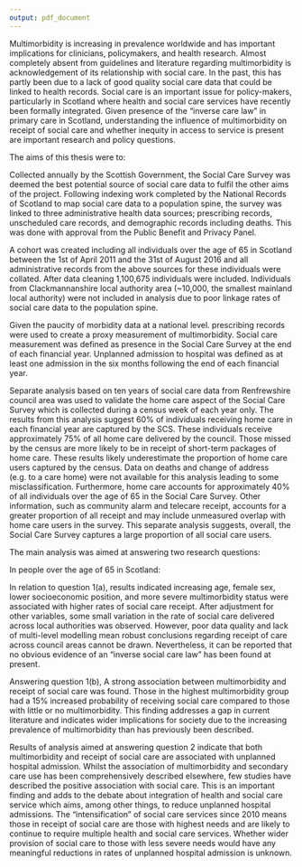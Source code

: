 ```yaml
---
output: pdf_document
---
```


\chapter{Conclusion}\label{ch:conclusion}
\thispagestyle{empty}

Multimorbidity is increasing in prevalence worldwide and has important implications for clinicians, policymakers, and health research. Almost completely absent from guidelines and literature regarding multimorbidity is acknowledgement of its relationship with social care. In the past, this has partly been due to a lack of good quality social care data that could be linked to health records. Social care is an important issue for policy-makers, particularly in Scotland where health and social care services have recently been formally integrated. Given presence of the "inverse care law" in primary care in Scotland, understanding the influence of multimorbidity on receipt of social care and whether inequity in access to service is present are important research and policy questions. 

The aims of this thesis were to:

\begin{enumerate}[noitemsep]
\item Identify the best source of social care data in Scotland that can be linked to health data at an individual level (ideally in a national context) and assess its suitability for research
\item Create a linked dataset that can be used to answer questions relevant to multimorbidity and the provision of health and social care services 
\item Demonstrate the ability of this dataset to answer pertinent cross-sectoral questions by undertaking analysis to explore the associations between multimorbidity, social care, and unplanned hospital admission.
\end{enumerate}

Collected annually by the Scottish Government, the Social Care Survey was deemed the best potential source of social care data to fulfil the other aims of the project. Following indexing work completed by the National Records of Scotland to map social care data to a population spine, the survey was linked to three administrative health data sources; prescribing records, unscheduled care records, and demographic records including deaths. This was done with approval from the Public Benefit and Privacy Panel.

A cohort was created including all individuals over the age of 65 in Scotland between the 1st of April 2011 and the 31st of August 2016 and all administrative records from the above sources for these individuals were collated. After data cleaning 1,100,675 individuals were included. Individuals from Clackmannanshire local authority area (~10,000, the smallest mainland local authority) were not included in analysis due to poor linkage rates of social care data to the population spine.  

Given the paucity of morbidity data at a national level. prescribing records were used to create a proxy measurement of multimorbidity. Social care measurement was defined as presence in the Social Care Survey at the end of each financial year. Unplanned admission to hospital was defined as at least one admission in the six months following the end of each financial year. 

Separate analysis based on ten years of social care data from Renfrewshire council area was used to validate the home care aspect of the Social Care Survey which is collected during a census week of each year only. The results from this analysis suggest 60% of individuals receiving home care in each financial year are captured by the SCS. These individuals receive approximately 75% of all home care delivered by the council. Those missed by the census are more likely to be in receipt of short-term packages of home care. These results likely underestimate the proportion of home care users captured by the census. Data on deaths and change of address (e.g. to a care home) were not available for this analysis leading to some misclassification. Furthermore, home care accounts for approximately 40% of all individuals over the age of 65 in the Social Care Survey. Other information, such as community alarm and telecare receipt, accounts for a greater proportion of all receipt and may include unmeasured overlap with home care users in the survey. This separate analysis suggests, overall, the Social Care Survey captures a large proportion of all social care users.  

The main analysis was aimed at answering two research questions: 

In people over the age of 65 in Scotland:
\begin{enumerate}[noitemsep]
\item 
\begin{enumerate}[noitemsep]
\item What are the socioeconomic, demographic, and multimorbidity patterns in the use of social care? 
\item Is there an association between receipt of social care and multimorbidity status. Does this vary by the patterns described in 1(a)?  
\end{enumerate}
\item Is there an association between unplanned hospital admission, multimorbidity, and the receipt of social care?
\end{enumerate}

In relation to question 1(a), results indicated increasing age, female sex, lower socioeconomic position, and more severe multimorbidity status were associated with higher rates of social care receipt. After adjustment for other variables, some small variation in the rate of social care delivered across local authorities was observed. However, poor data quality and lack of multi-level modelling mean robust conclusions regarding receipt of care across council areas cannot be drawn. Nevertheless, it can be reported that no obvious evidence of an "inverse social care law" has been found at present.  

Answering question 1(b), A strong association between multimorbidity and receipt of social care was found. Those in the highest multimorbidity group had a 15% increased probability of receiving social care compared to those with little or no multimorbidity. This finding addresses a gap in current literature and indicates wider implications for society due to the increasing prevalence of multimorbidity than has previously been described.

Results of analysis aimed at answering question 2 indicate that both multimorbidity and receipt of social care are associated with unplanned hospital admission. Whilst the association of multimorbidity and secondary care use has been comprehensively described elsewhere, few studies have described the positive association with social care. This is an important finding and adds to the debate about integration of health and social care service which aims, among other things, to reduce unplanned hospital admissions. The "intensification" of social care services since 2010 means those in receipt of social care are those with highest needs and are likely to continue to require multiple health and social care services. Whether wider provision of social care to those with less severe needs would have any meaningful reductions in rates of unplanned hospital admission is unknown. 
